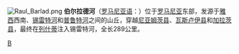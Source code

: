 [[File:Raul_Barlad.png|right]]
'''伯尔拉德河'''（[[罗马尼亚语|罗马尼亚语]]：'''{{lang|ro|Râul Bârlad}}'''）位于[[罗马尼亚|罗马尼亚]]东部，发源于[[雅西|雅西]]西南、[[锡雷特河|锡雷特河]]和[[普鲁特河|普鲁特河]]之间的山丘，穿越[[尼亚姆茨县|尼亚姆茨县]]、[[瓦斯卢伊县|瓦斯卢伊县]]和[[加拉茨县|加拉茨县]]，最终在[[列什蒂|列什蒂]]注入锡雷特河，全长289公里。

{{Romania-stub}}

[[Category:罗马尼亚河流|B]]
